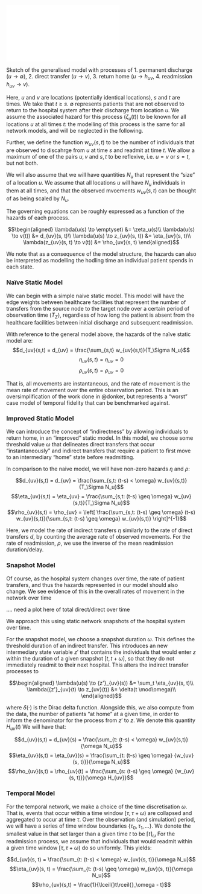 
<!-- Notations

- $u,v$ for locations; discrete, usually subscript
- $s,t$ for times; continuous, usually function inputs/variables
- $T, \omega, \Omega$ for characteristic times
- $N$ as a size variable
- $x, y, z$ are state variables; often functions of location and time -->

:::{.hidden}
$$
\newcommand{\dd}[2][t]{\frac{\mathrm{d}#2}{\mathrm{d}#1}}
\newcommand{\ceil}[1]{\lceil#1\rceil}
$$
:::

:::{#fig-general-diagram}

![](diagrams/movement_general_case.pdf)

Sketch of the generalised model with processes of 1. permanent discharge ($u \to \emptyset$), 2. direct transfer ($u \to v$), 3. return home ($u \to h_{uv}$, 4. readmission $h_{uv} \to v$).
:::

Here, $u$ and $v$ are locations (potentially identical locations), $s$ and $t$ are times. We take that $t \geq s$.
$\emptyset$ represents patients that are not observed to return to the hospital system after their discharge from location $u$. We assume the associated hazard for this process ($\zeta_u(t)$) to be known for all locations $u$ at all times $t$: the modelling of this process is the same for all network models, and will be neglected in the following.

Further, we define the function $w_{uv}(s, t)$ to be the number of individuals that are observed to discahrge from $u$ at time $s$ and readmit at time $t$. We allow a maximum of one of the pairs $u,v$ and $s,t$ to be reflexive, i.e. $u=v$ or $s=t$, but not both.

We will also assume that we will have quantities $N_u$ that represent the "size" of a location $u$. We assume that all locations $u$ will have $N_u$ individuals in them at all times, and that the observed mvoements $w_{uv}(s, t)$ can be thought of as being scaled by $N_u$.

The governing equations can be roughly expressed as a function of the hazards of each process.

$$\begin{aligned}
\lambda(u(s) \to \emptyset) &= \zeta_u(s)\\
\lambda(u(s) \to v(t)) &= d_{uv}(s, t)\\
\lambda(u(s) \to z_{uv}(s, t)) &= \eta_{uv}(s, t)\\
\lambda(z_{uv}(s, t) \to v(t)) &= \rho_{uv}(s, t)
\end{aligned}$$

We note that as a consequence of the model structure, the hazards can also be interpreted as modelling the hodling time an individual patient spends in each state. 

### Naïve Static Model

We can begin with a simple naive static model. This model will have the edge weights between healthcare facilities that represent the number of transfers from the source node to the target node over a certain period of observation time ($T_\Sigma$), regardless of how long the patient is absent from the healthcare facilities between initial discharge and subsequent readmission.

With reference to the general model above, the hazards of the  naïve static model are:
$$d_{uv}(s,t) = d_{uv} = \frac{\sum_{s,t} w_{uv}(s,t)}{T_\Sigma N_u}$$
$$\eta_{uv}(s,t) = \eta_{uv} = 0$$
$$\rho_{uv}(s,t) = \rho_{uv} = 0$$

That is, all movements are instantaneous, and the rate of movement is the mean rate of movement over the entire observation period. This is an oversimplification of the work done in @donker, but represents a "worst" case model of temporal fidelity that can be benchmarked against.

### Improved Static Model

We can introduce the concept of "indirectness" by allowing individuals to return home, in an "improved" static model.
In this model, we choose some threshold value $\omega$ that delineates direct transfers that occur "instantaneously" and indirect transfers that require a patient to first move to an intermediary "home" state before readmitting.

In comparison to the naive model, we will have non-zero hazards $\eta$ and $\rho$:

$$d_{uv}(s,t) = d_{uv} =  \frac{\sum_{s,t: (t-s) < \omega} w_{uv}(s,t)}{T_\Sigma N_u}$$
$$\eta_{uv}(s,t) = \eta_{uv} = \frac{\sum_{s,t: (t-s) \geq \omega} w_{uv}(s,t)}{T_\Sigma N_u}$$
$$\rho_{uv}(s,t) = \rho_{uv} = \left[ \frac{\sum_{s,t: (t-s) \geq \omega} (t-s) w_{uv}(s,t)}{\sum_{s,t: (t-s) \geq \omega} w_{uv}(s,t)}  \right]^{-1}$$

Here, we model the rate of indirect transfers $\eta$ similarly to the rate of direct transfers  $d$, by counting the average rate of observed movements. For the rate of readmission, $\rho$, we use the inverse of the mean readmission duration/delay.

### Snapshot Model

Of course, as the hospital system changes over time, the rate of patient transfers, and thus the hazards represented in our model should also change.
We see evidence of this in the overall rates of movement in the network over time

.... need a plot here of total direct/direct over time

We approach this using static network snapshots of the hospital system over time. 

For the snapshot model, we choose a snapshot duration $\omega$. This defines the threshold duration of an indirect transfer.
This introduces an new intermediary state variable $z'$ that contains the individuals that would enter $z$ within the duration of a given snapshot $[t, t+\omega]$, so that they do not immediately readmit to their next hospital.
This alters the indirect transfer processes to

$$\begin{aligned}
\lambda(u(s) \to {z'}_{uv}(s)) &= \sum_t \eta_{uv}(s, t)\\
\lambda({z'}_{uv}(t) \to z_{uv}(t)) &= \delta(t \mod\omega)\\
\end{aligned}$$

where $\delta(\cdot)$ is the Dirac delta function.
Alongside this, we also compute from the data, the number of patients "at home" at a given time, in order to inform the denominator for the process from $z'$ to $z$. We denote this quantity $H_{uv}(t)$
We will have that:

$$d_{uv}(s,t) = d_{uv}(s) = \frac{\sum_{t: (t-s) < \omega} w_{uv}(s,t)}{\omega N_u}$$
$$\eta_{uv}(s,t) = \eta_{uv}(s) = \frac{\sum_{t: (t-s) \geq \omega} {w_{uv}(s, t)}}{\omega N_u}$$
$$\rho_{uv}(s,t) = \rho_{uv}(t) = \frac{\sum_{s: (t-s) \geq \omega} {w_{uv}(s, t)}}{\omega H_{uv}}$$

### Temporal Model

For the temporal network, we make a choice of the time discretisation $\omega$. That is, events that occur within a time window $[\tau, \tau+\omega)$ are collapsed and aggregated to occur at time $\tau$. Over the observation (and simulation) period, we will have a series of time window boundaries $\{\tau_0, \tau_1, \dots\}$. We denote the smallest value in that set larger than a given time $t$ to be $\lceil{}t\rceil{}_\omega$
For the readmission process, we assume that individuals that would readmit within a given time window $[\tau, \tau+\omega)$ do so uniformly. 
This yields:

$$d_{uv}(s, t) = \frac{\sum_{t: (t-s) < \omega} w_{uv}(s, t)}{\omega N_u}$$
$$\eta_{uv}(s, t) = \frac{\sum_{t: (t-s) \geq \omega} w_{uv}(s, t)}{\omega N_u}$$
$$\rho_{uv}(s,t) = \frac{1}{\lceil{}t\rceil{}_\omega - t}$$
